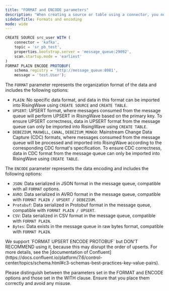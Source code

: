 ```yaml
---
title: "FORMAT and ENCODE parameters"
description: "When creating a source or table using a connector, you need to specify the `FORMAT` and `ENCODE` section of the [CREATE SOURCE](/docs/current/sql-create-source/) or [CREATE TABLE](/docs/current/sql-create-source/) statement. This topic provides an overview of the formats and encoding options. For the complete list of formats we support, see [Supported sources and formats](/docs/current/supported-sources-and-formats/)"
sidebarTitle: Formats and encoding
mode: wide
---
```


```js An example of creating a source
CREATE SOURCE src_user WITH (
    connector = 'kafka',
    topic = 'sr_pb_test',
    properties.bootstrap.server = 'message_queue:29092',
    scan.startup.mode = 'earliest'
)
FORMAT PLAIN ENCODE PROTOBUF(
    schema.registry = 'http://message_queue:8081',
    message = 'test.User');

```

The `FORMAT` parameter represents the organization format of the data and includes the following options:

* `PLAIN`: No specific data format, and data in this format can be imported into RisingWave using `CREATE SOURCE` and `CREATE TABLE`.
* `UPSERT`: UPSERT format, where messages consumed from the message queue will perform UPSERT in RisingWave based on the primary key. To ensure UPSERT correctness, data in UPSERT format from the message queue can only be imported into RisingWave using `CREATE TABLE`.
* `DEBEZIUM`, `MAXWELL`, `CANAL`, `DEBEZIUM_MONGO`: Mainstream Change Data Capture (CDC) formats, where messages consumed from the message queue will be processed and imported into RisingWave according to the corresponding CDC format's specification. To ensure CDC correctness, data in CDC format from the message queue can only be imported into RisingWave using `CREATE TABLE`.

The `ENCODE` parameter represents the data encoding and includes the following options:

* `JSON`: Data serialized in JSON format in the message queue, compatible with all `FORMAT` options.
* `AVRO`: Data serialized in AVRO format in the message queue, compatible with `FORMAT PLAIN / UPSERT / DEBEZIUM`.
* `Protobuf`: Data serialized in Protobuf format in the message queue, compatible with `FORMAT PLAIN / UPSERT`.
* `CSV`: Data serialized in CSV format in the message queue, compatible with `FORMAT PLAIN`.
* `Bytes`: Data exists in the message queue in raw bytes format, compatible with `FORMAT PLAIN`.

<Note>
We support `FORMAT UPSERT ENCODE PROTOBUF` but DON'T RECOMMEND using it, because this may disrupt the order of upserts. For more details, see the [documentation of Confluent](https://docs.confluent.io/platform/7.6/control-center/topics/schema.html#c3-schemas-best-practices-key-value-pairs).

Please distinguish between the parameters set in the FORMAT and ENCODE options and those set in the WITH clause. Ensure that you place them correctly and avoid any misuse.
</Note>
